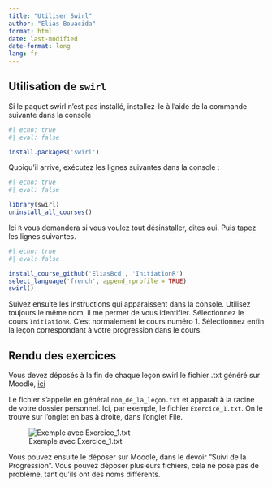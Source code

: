 ```yaml
---
title: "Utiliser Swirl"
author: "Elias Bouacida"
format: html
date: last-modified
date-format: long
lang: fr
---
```




## Utilisation de `swirl` 

Si le paquet swirl n'est pas installé, installez-le à l'aide de la commande suivante dans la console

```r
#| echo: true
#| eval: false

install.packages('swirl')
```

Quoiqu'il arrive, exécutez les lignes suivantes dans la console :

```r
#| echo: true
#| eval: false

library(swirl)
uninstall_all_courses() 
```

Ici `R` vous demandera si vous voulez tout désinstaller, dites oui.
Puis tapez les lignes suivantes.

```r
#| echo: true
#| eval: false

install_course_github('EliasBcd', 'InitiationR')
select_language('french', append_rprofile = TRUE)
swirl()
```

Suivez ensuite les instructions qui apparaissent dans la console.
Utilisez toujours le même nom, il me permet de vous identifier.
Sélectionnez le cours `InitiationR`. 
C'est normalement le cours numéro 1.
Sélectionnez enfin la leçon correspondant à votre progression dans le cours.

## Rendu des exercices

Vous devez déposés à la fin de chaque leçon swirl le fichier .txt généré sur Moodle, [ici](https://moodle.univ-paris8.fr/mod/assign/view.php?id=271762)

Le fichier s'appelle en général `nom_de_la_leçon.txt` et apparaît à la racine de votre dossier personnel.
Ici, par exemple, le fichier `Exercice_1.txt`. On le trouve sur l'onglet en bas à droite, dans l'onglet File.

![Exemple avec Exercice_1.txt](resources/RenduExercice.png)

Vous pouvez ensuite le déposer sur Moodle, dans le devoir "Suivi de la Progression".
Vous pouvez déposer plusieurs fichiers, cela ne pose pas de problème, tant qu'ils ont des noms différents.